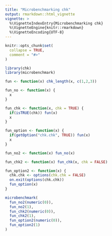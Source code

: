 ```yaml
---
title: "Microbenchmarking chk"
output: rmarkdown::html_vignette
vignette: >
  %\VignetteIndexEntry{Microbenchmarking chk}
  %\VignetteEngine{knitr::rmarkdown}
  %\VignetteEncoding{UTF-8}
---
```


```r
knitr::opts_chunk$set(
  collapse = TRUE,
  comment = "#>"
)
```

```r
library(chk)
library(microbenchmark)
```

```r

fun <- function(x) chk_length(x, c(1,2,3))

fun_no <- function(x) {
  x
}

fun_chk <- function(x, chk = TRUE) {
  if(isTRUE(chk)) fun(x)
  x
}

fun_option <- function(x) {
  if(getOption("chk.chk", TRUE)) fun(x)
  x
}

fun_no2 <- function(x) fun_no(x)

fun_chk2 <- function(x) fun_chk(x, chk = FALSE)

fun_option2 <- function(x) {
  chk.chk <- options(chk.chk = FALSE)
  on.exit(options(chk.chk))
  fun_option(x)
}

microbenchmark(
  fun_no2(numeric(0)),
  fun_no2(1),
  fun_chk2(numeric(0)),
  fun_chk2(1),
  fun_option2(numeric(0)),
  fun_option2(1)
)
```
